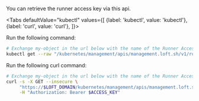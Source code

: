 

You can retrieve the runner access key via this api.

<Tabs
    defaultValue="kubectl"
    values={[
      {label: 'kubectl', value: 'kubectl'},
      {label: 'curl', value: 'curl'},
    ]}>
  <TabItem value="kubectl">


Run the following command:
```bash
# Exchange my-object in the url below with the name of the Runner Access Key
kubectl get --raw "/kubernetes/management/apis/management.loft.sh/v1/runners/my-object/accesskey"
```


  </TabItem>
  <TabItem value="curl">


Run the following curl command:
```bash
# Exchange my-object in the url below with the name of the Runner Access Key
curl -s -X GET --insecure \
     "https://$LOFT_DOMAIN/kubernetes/management/apis/management.loft.sh/v1/runners/my-object/accesskey" \
     -H "Authorization: Bearer $ACCESS_KEY"
```


  </TabItem>
</Tabs>

